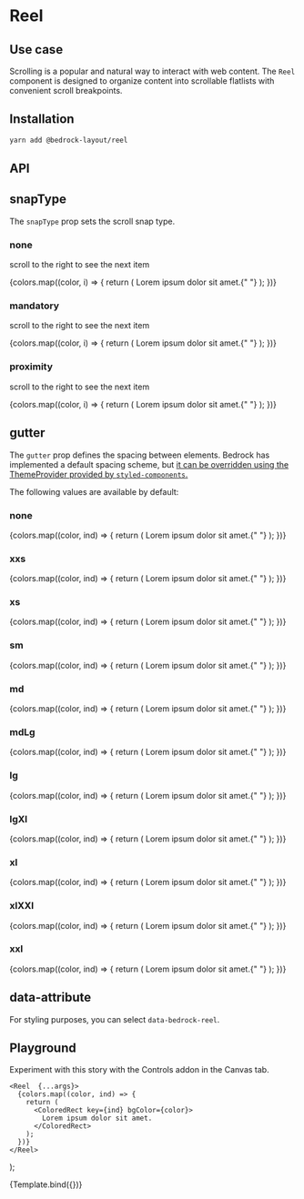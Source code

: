 

<Meta title="Components/Reel" component={Reel} />

# Reel

## Use case

Scrolling is a popular and natural way to interact with web content. The `Reel` component is
designed to organize content into scrollable flatlists with convenient scroll breakpoints.

## Installation

```bash
yarn add @bedrock-layout/reel
```

## API

<Story name="API" argTypes={argTypes} />

<ArgsTable story="API" />

## snapType

The `snapType` prop sets the scroll snap type.

<Canvas withToolbar withSource="open">
  <Story name="snapType">
    <h3>none</h3>
    <p>scroll to the right to see the next item</p>
    <Reel snapType="none" gutter="lg">
      {colors.map((color, i) => {
        return (
          <ColoredRect key={i} bgColor={color} style={{ minWidth: "100%" }}>
            Lorem ipsum dolor sit amet.{" "}
          </ColoredRect>
        );
      })}
    </Reel>
    <h3>mandatory</h3>
    <p>scroll to the right to see the next item</p>
    <Reel snapType="mandatory" gutter="lg">
      {colors.map((color, i) => {
        return (
          <ColoredRect key={i} bgColor={color} style={{ minWidth: "100%" }}>
            Lorem ipsum dolor sit amet.{" "}
          </ColoredRect>
        );
      })}
    </Reel>
    <h3>proximity</h3>
    <p>scroll to the right to see the next item</p>
    <Reel snapType="proximity" gutter="lg">
      {colors.map((color, i) => {
        return (
          <ColoredRect key={i} bgColor={color} style={{ minWidth: "100%" }}>
            Lorem ipsum dolor sit amet.{" "}
          </ColoredRect>
        );
      })}
    </Reel>
  </Story>
</Canvas>

## gutter

The `gutter` prop defines the spacing between elements. Bedrock has implemented a default spacing scheme, but [it can be overridden using the ThemeProvider provided by `styled-components`.](/docs/spacing--page#integrating-with-your-design-system)

The following values are available by default:

<Canvas withToolbar withSource="open">
  <Story name="gutter">
    <h3>none</h3>
    <Reel snapType="none" gutter="none">
      {colors.map((color, ind) => {
        return (
          <ColoredRect key={ind} bgColor={color}>
            Lorem ipsum dolor sit amet.{" "}
          </ColoredRect>
        );
      })}
    </Reel>
    <h3>xxs</h3>
    <Reel snapType="none" gutter="xxs">
      {colors.map((color, ind) => {
        return (
          <ColoredRect key={ind} bgColor={color}>
            Lorem ipsum dolor sit amet.{" "}
          </ColoredRect>
        );
      })}
    </Reel>
    <h3>xs</h3>
    <Reel snapType="none" gutter="xs">
      {colors.map((color, ind) => {
        return (
          <ColoredRect key={ind} bgColor={color}>
            Lorem ipsum dolor sit amet.{" "}
          </ColoredRect>
        );
      })}
    </Reel>
    <h3>sm</h3>
    <Reel snapType="none" gutter="sm">
      {colors.map((color, ind) => {
        return (
          <ColoredRect key={ind} bgColor={color}>
            Lorem ipsum dolor sit amet.{" "}
          </ColoredRect>
        );
      })}
    </Reel>
    <h3>md</h3>
    <Reel snapType="none" gutter="md">
      {colors.map((color, ind) => {
        return (
          <ColoredRect key={ind} bgColor={color}>
            Lorem ipsum dolor sit amet.{" "}
          </ColoredRect>
        );
      })}
    </Reel>
    <h3>mdLg</h3>
    <Reel snapType="none" gutter="mdLg">
      {colors.map((color, ind) => {
        return (
          <ColoredRect key={ind} bgColor={color}>
            Lorem ipsum dolor sit amet.{" "}
          </ColoredRect>
        );
      })}
    </Reel>
    <h3>lg</h3>
    <Reel snapType="none" gutter="lg">
      {colors.map((color, ind) => {
        return (
          <ColoredRect key={ind} bgColor={color}>
            Lorem ipsum dolor sit amet.{" "}
          </ColoredRect>
        );
      })}
    </Reel>
    <h3>lgXl</h3>
    <Reel snapType="none" gutter="lgXl">
      {colors.map((color, ind) => {
        return (
          <ColoredRect key={ind} bgColor={color}>
            Lorem ipsum dolor sit amet.{" "}
          </ColoredRect>
        );
      })}
    </Reel>
    <h3>xl</h3>
    <Reel snapType="none" gutter="xl">
      {colors.map((color, ind) => {
        return (
          <ColoredRect key={ind} bgColor={color}>
            Lorem ipsum dolor sit amet.{" "}
          </ColoredRect>
        );
      })}
    </Reel>
    <h3>xlXXl</h3>
    <Reel snapType="none" gutter="xlXXl">
      {colors.map((color, ind) => {
        return (
          <ColoredRect key={ind} bgColor={color}>
            Lorem ipsum dolor sit amet.{" "}
          </ColoredRect>
        );
      })}
    </Reel>
    <h3>xxl</h3>
    <Reel snapType="none" gutter="xxl">
      {colors.map((color, ind) => {
        return (
          <ColoredRect key={ind} bgColor={color}>
            Lorem ipsum dolor sit amet.{" "}
          </ColoredRect>
        );
      })}
    </Reel>
  </Story>
</Canvas>

## data-attribute

For styling purposes, you can select `data-bedrock-reel`.

## Playground

Experiment with this story with the Controls addon in the Canvas tab.

    <Reel  {...args}>
      {colors.map((color, ind) => {
        return (
          <ColoredRect key={ind} bgColor={color}>
            Lorem ipsum dolor sit amet.
          </ColoredRect>
        );
      })}
    </Reel>
);

<Canvas withToolbar>
  <Story
    name="Playground"
    argTypes={argTypes}
    args={{ gutter: "lg", snapType: "mandatory" }}
  >
    {Template.bind({})}
  </Story>
</Canvas>

<ArgsTable story="Playground" />
